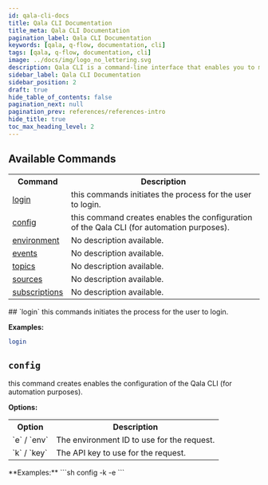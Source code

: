 ```yaml
---
id: qala-cli-docs
title: Qala CLI Documentation
title_meta: Qala CLI Documentation
pagination_label: Qala CLI Documentation
keywords: [qala, q-flow, documentation, cli]
tags: [qala, q-flow, documentation, cli]
image: ../docs/img/logo_no_lettering.svg
description: Qala CLI is a command-line interface that enables you to manage the Q-Flow solution via the terminal. It is suitable for integration into deployment pipelines or for automating certain tasks.
sidebar_label: Qala CLI Documentation
sidebar_position: 2
draft: true
hide_table_of_contents: false
pagination_next: null
pagination_prev: references/references-intro
hide_title: true
toc_max_heading_level: 2
---
```



<HeroBanner
    title="Qala CLI Documentation"
    tagline="Qala CLI is a command-line interface that enables you to manage the Q-Flow solution via the terminal."
    backgroundColor='transparent'
/>

## Available Commands

<table>
<tr><th>Command</th><th>Description</th></tr>
<tr><td><a href="#login" title="Learn about login">login</a></td><td>this commands initiates the process for the user to 
login.</td></tr>
<tr><td><a href="#config" title="Learn about config">config</a></td><td>this command creates enables the configuration of the Qala CLI 
(for automation purposes).</td></tr>
<tr><td><a href="qala-cli-environment.mdx" title="Learn about environment">environment</a></td><td>No description available.</td></tr>
<tr><td><a href="qala-cli-events.mdx" title="Learn about events">events</a></td><td>No description available.</td></tr>
<tr><td><a href="qala-cli-topics.mdx" title="Learn about topics">topics</a></td><td>No description available.</td></tr>
<tr><td><a href="qala-cli-sources.mdx" title="Learn about sources">sources</a></td><td>No description available.</td></tr>
<tr><td><a href="qala-cli-subscriptions.mdx" title="Learn about subscriptions">subscriptions</a></td><td>No description available.</td></tr>
</table>
## `login`
this commands initiates the process for the user to 
login.

**Examples:**
```sh
login
```


## `config`
this command creates enables the configuration of the Qala CLI 
(for automation purposes).

**Options:**
<table>
<tr><th>Option</th><th>Description</th></tr>
<tr><td>`e` / `env`</td><td>The environment ID to use for the request.</td></tr>
<tr><td>`k` / `key`</td><td>The API key to use for the request.</td></tr>
</table>
**Examples:**
```sh
config -k <API_KEY> -e <ENV_ID>
```


